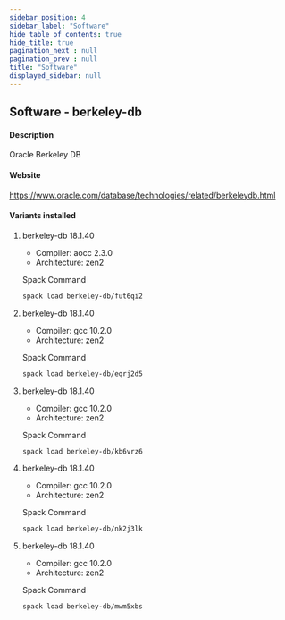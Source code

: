 ```yaml
---
sidebar_position: 4
sidebar_label: "Software"
hide_table_of_contents: true
hide_title: true
pagination_next : null
pagination_prev : null
title: "Software"
displayed_sidebar: null
---
```


## Software - berkeley-db


#### Description
Oracle Berkeley DB

#### Website
https://www.oracle.com/database/technologies/related/berkeleydb.html

#### Variants installed

1. berkeley-db 18.1.40

    - Compiler: aocc 2.3.0
    - Architecture: zen2

    Spack Command
    ```bash
    spack load berkeley-db/fut6qi2
    ```

2. berkeley-db 18.1.40

    - Compiler: gcc 10.2.0
    - Architecture: zen2

    Spack Command
    ```bash
    spack load berkeley-db/eqrj2d5
    ```

3. berkeley-db 18.1.40

    - Compiler: gcc 10.2.0
    - Architecture: zen2

    Spack Command
    ```bash
    spack load berkeley-db/kb6vrz6
    ```

4. berkeley-db 18.1.40

    - Compiler: gcc 10.2.0
    - Architecture: zen2

    Spack Command
    ```bash
    spack load berkeley-db/nk2j3lk
    ```

5. berkeley-db 18.1.40

    - Compiler: gcc 10.2.0
    - Architecture: zen2

    Spack Command
    ```bash
    spack load berkeley-db/mwm5xbs
    ```
